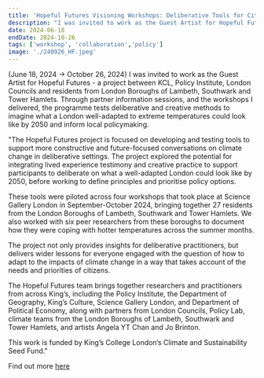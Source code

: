 ```yaml
---
title: 'Hopeful Futures Visioning Workshops: Deliberative Tools for Citizens and Policy '
description: "I was invited to work as the Guest Artist for Hopeful Futures - a project between KCL, Policy Institute, London Councils and residents from London Boroughs of Lambeth, Southwark and Tower Hamlets. Through partner information sessions, and the workshops I delivered, the programme tests deliberative and creative methods to imagine what a London well-adapted to extreme temperatures could look like by 2050 and inform local policymaking. (June 18, 2024 → October 26, 2024)"
date: 2024-06-18
endDate: 2024-10-26
tags: ['workshop', 'collaboration','policy']
image: './240926_HF.jpeg'
---
```


(June 18, 2024 → October 26, 2024) I was invited to work as the Guest Artist for Hopeful Futures - a project between KCL, Policy Institute, London Councils and residents from London Boroughs of Lambeth, Southwark and Tower Hamlets. Through partner information sessions, and the workshops I delivered, the programme tests deliberative and creative methods to imagine what a London well-adapted to extreme temperatures could look like by 2050 and inform local policymaking.

"The Hopeful Futures project is focused on developing and testing tools to support more constructive and future-focused conversations on climate change in deliberative settings. The project explored the potential for integrating lived experience testimony and creative practice to support participants to deliberate on what a well-adapted London could look like by 2050, before working to define principles and prioritise policy options.

These tools were piloted across four workshops that took place at Science Gallery London in September-October 2024, bringing together 27 residents from the London Boroughs of Lambeth, Southwark and Tower Hamlets. We also worked with six peer researchers from these boroughs to document how they were coping with hotter temperatures across the summer months.

The project not only provides insights for deliberative practitioners, but delivers wider lessons for everyone engaged with the question of how to adapt to the impacts of climate change in a way that takes account of the needs and priorities of citizens.

The Hopeful Futures team brings together researchers and practitioners from across King’s, including the Policy Institute, the Department of Geography, King’s Culture, Science Gallery London, and Department of Political Economy, along with partners from London Councils, Policy Lab, climate teams from the London Boroughs of Lambeth, Southwark and Tower Hamlets, and artists Angela YT Chan and Jo Brinton.

This work is funded by King’s College London’s Climate and Sustainability Seed Fund."


Find out more [here](https://www.kcl.ac.uk/research/hopeful-futures)
